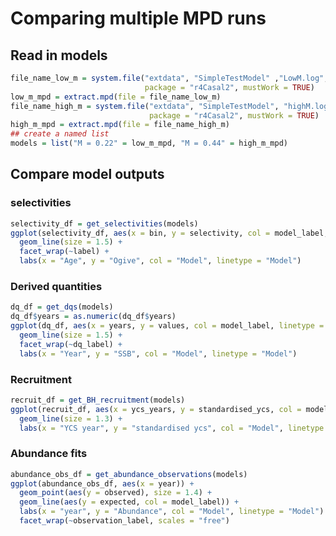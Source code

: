 # Comparing multiple MPD runs {#summarisemultipleinputs}



## Read in models
```r
file_name_low_m = system.file("extdata", "SimpleTestModel" ,"LowM.log", 
                              package = "r4Casal2", mustWork = TRUE)
low_m_mpd = extract.mpd(file = file_name_low_m)
file_name_high_m = system.file("extdata", "SimpleTestModel", "highM.log", 
                               package = "r4Casal2", mustWork = TRUE)
high_m_mpd = extract.mpd(file = file_name_high_m)
## create a named list
models = list("M = 0.22" = low_m_mpd, "M = 0.44" = high_m_mpd)
```


## Compare model outputs
### selectivities
```r
selectivity_df = get_selectivities(models)
ggplot(selectivity_df, aes(x = bin, y = selectivity, col = model_label, linetype = model_label)) +
  geom_line(size = 1.5) +
  facet_wrap(~label) +
  labs(x = "Age", y = "Ogive", col = "Model", linetype = "Model")
```

### Derived quantities
```r
dq_df = get_dqs(models)
dq_df$years = as.numeric(dq_df$years)
ggplot(dq_df, aes(x = years, y = values, col = model_label, linetype = model_label)) +
  geom_line(size = 1.5) +
  facet_wrap(~dq_label) +
  labs(x = "Year", y = "SSB", col = "Model", linetype = "Model")

```

### Recruitment
```r
recruit_df = get_BH_recruitment(models)
ggplot(recruit_df, aes(x = ycs_years, y = standardised_ycs, col = model_label, linetype = model_label)) +
  geom_line(size = 1.3) +
  labs(x = "YCS year", y = "standardised ycs", col = "Model", linetype = "Model")
```



### Abundance fits
```r
abundance_obs_df = get_abundance_observations(models)
ggplot(abundance_obs_df, aes(x = year)) +
  geom_point(aes(y = observed), size = 1.4) +
  geom_line(aes(y = expected, col = model_label)) +
  labs(x = "year", y = "Abundance", col = "Model", linetype = "Model") +
  facet_wrap(~observation_label, scales = "free")
```

